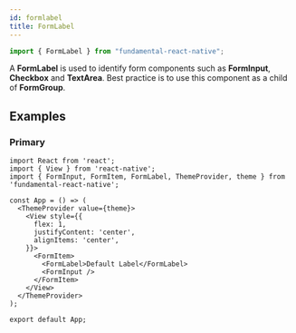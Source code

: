 ```yaml
---
id: formlabel
title: FormLabel
---
```


```jsx
import { FormLabel } from "fundamental-react-native";
```

A **FormLabel** is used to identify form components such as **FormInput**, **Checkbox** and **TextArea**. Best practice is to use this component as a child of **FormGroup**.

## Examples

### Primary

```SnackPlayer name=Button&dependencies=fundamental-react-native@0.0.3
import React from 'react';
import { View } from 'react-native';
import { FormInput, FormItem, FormLabel, ThemeProvider, theme } from 'fundamental-react-native';

const App = () => (
  <ThemeProvider value={theme}>
    <View style={{
      flex: 1,
      justifyContent: 'center',
      alignItems: 'center',
    }}>
      <FormItem>
        <FormLabel>Default Label</FormLabel>
        <FormInput />
      </FormItem>
    </View>
  </ThemeProvider>
);

export default App;
```
